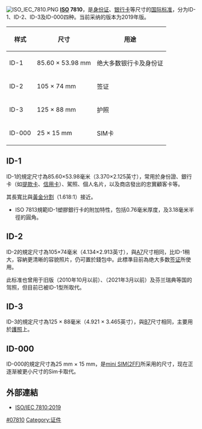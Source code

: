 {{Unreferenced|time=2021-11-29T03:16:41+00:00}}
[[File:ISO_IEC_7810.PNG|thumb]]
{{noteTA
|G1 = IT
|G2 = Physics
|1=zh-cn:银行卡; zh-tw:金融卡; zh-hk:銀行卡;
|2=zh-cn:身份证; zh-tw:身分證; zh-hk:身份證;
|3=zh-cn:国际标准化组织; zh-tw:國際標準化組織; zh-hk:國際標準化組織;
|4=zh-cn:国际标准; zh-tw:國際標準; zh-hk:國際標準;
}}
'''[[国际标准化组织|ISO]] 7810'''，是[[身份证|身份证]]、[[银行卡|银行卡]]等尺寸的[[国际标准|国际标准]]，分为ID-1、ID-2、ID-3及ID-000四种。当前采纳的版本为2019年版。
{| class="wikitable"
|-
!样式!!尺寸!!用途
|-
|ID-1||85.60 × 53.98 mm||绝大多数银行卡及身份证
|-
|ID-2||105 × 74 mm||签证
|-
|ID-3||125 × 88 mm||护照
|-
|ID-000||25 × 15 mm||SIM卡
|}

== ID-1 ==
ID-1的規定尺寸為85.60×53.98毫米（3.370×2.125英寸），常用於身份證、銀行卡（如[[提款卡|提款卡]]、[[信用卡|信用卡]]）、駕照、個人名片，以及商店發出的忠實顧客卡等。

其長寬比與[[黃金分割|黃金分割]]（1.618:1）接近。

* ISO 7813規範ID-1塑膠銀行卡的附加特性，包括0.76毫米厚度，及3.18毫米半徑的圓角。

== ID-2 ==
ID-2的規定尺寸為105×74毫米（4.134×2.913英寸），與[[ISO_216|A7]]尺寸相同，比ID-1稍大，容納更清晰的容貌照片，仍可置於錢包中。此標準目前為绝大多数[[签证|签证]]所使用。

此标准也曾用于旧版{{Tsl|de|Personalausweis_(Deutschland)|德国身份证}}（2010年10月以前）、{{Tsl|fr|Carte_nationale_d'identité_en_France|法国身份证}}（2021年3月以前）及芬兰瑞典等国的驾照，但目前已被ID-1型所取代。

== ID-3 ==
ID-3的規定尺寸為125 × 88毫米（4.921 × 3.465英寸），與[[ISO_216|B7]]尺寸相同，主要用於[[護照|護照]]上。

== ID-000 ==
ID-000的規定尺寸為25 mm × 15 mm，是[[用户身份模块|mini SIM(2FF)]]所采用的尺寸，现在正逐渐被更小尺寸的Sim卡取代。

== 外部連結 ==
* [https://www.iso.org/standard/70483.html ISO/IEC 7810:2019] {{Wayback|url=https://www.iso.org/standard/70483.html |date=20210411005706 }}

[[Category:ISO標準|#07810]]
[[Category:证件|Category:证件]]